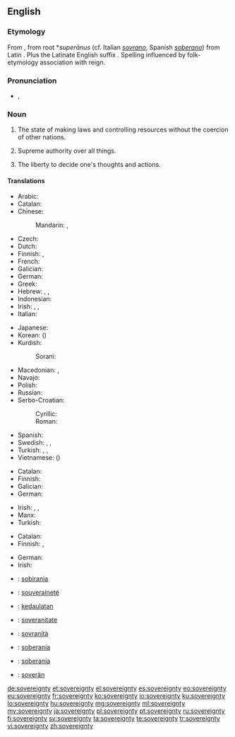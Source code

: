 ==English==
{{wikipedia|sovereignty}}

===Etymology===
From {{etyl|fro|en}} {{term|soverain|lang=la}}, from {{etyl|VL.|en}} root *''superānus'' (cf. Italian ''[[sovrano]]'', Spanish ''[[soberano]]'') from Latin {{term|super||above|lang=la}}. Plus the Latinate English suffix {{term|-ity|-ty|lang=en}}. Spelling influenced by folk-etymology association with reign.

===Pronunciation===
* {{a|UK}} {{IPA|/ˈsɒv.ɹən.ti/|/ˈsɒv.ɹɪn.ti}}, {{X-SAMPA|/"sQv.r\@n.ti/|/"sQv.rIn.ti/}}

===Noun===
{{en-noun|~|sovereignties}}

# {{context|of a nation|lang=en}} The state of making laws and controlling resources without the coercion of other nations.
# {{context|of a ruler|lang=en}} Supreme authority over all things.
# {{context|of a person|lang=en}} The liberty to decide one's thoughts and actions.

====Translations====
{{trans-top|of a nation: the state of making laws and controlling resources without the coercion of other nations.}}
* Arabic: {{t-|ar|سيادة|f|tr=siyaada|sc=Arab}}
* Catalan: {{t-|ca|sobirania|f}}
* Chinese:
*: Mandarin: {{t-|cmn|主權|sc=Hani}}, {{t-|cmn|主权|tr=zhǔquán|sc=Hani}}
* Czech: {{t-|cs|svrchovanost|f}}
* Dutch: {{t-|nl|soevereiniteit|f}}
* Finnish: {{t-|fi|suvereenisuus}}, {{t+|fi|suvereniteetti}}
* French: {{t+|fr|souveraineté|f}}
* Galician: {{t+|gl|soberanía|f}}
* German: {{t+|de|Souveränität|f}}
* Greek: {{t+|el|κυριαρχία|f|tr=kiriarhia|sc=Grek}}
* Hebrew: {{t-|he|ריבונות|tr=sovereignty}}, {{t-|he|ריבון|m|tr=sovereign}}, {{t-|he|ריבונית|f|tr=sovereign}}
* Indonesian: {{t+|id|kedaulatan}}
* Irish: {{t-|ga|ardcheannas|m}}, {{t-|ga|ceannas|m}}, {{t-|ga|flaithiúnas|m}}
* Italian: {{t-|it|sovranità|f}}
{{trans-mid}}
* Japanese: {{t+|ja|主権|tr=しゅけん, shuken|sc=Jpan}}
* Korean: {{t-|ko|주권|tr=jugwon|sc=Kore}} ({{t+|ko|主權|sc=Kore}})
* Kurdish:
*: Sorani: {{t|ku|sc=ku-Arab|فه‌رمان ڕه‌وایی}}
* Macedonian: {{t-|mk|сувереност|f|tr=suvérenost}}, {{t-|mk|суверенитет|m|tr=suverenitét}}
* Navajo: {{tø|nv|akʼídádéestʼį́į́ʼ}}
* Polish: {{t-|pl|suwerenność|f}}
* Russian: {{t+|ru|суверенитет|m|tr=suverenitét|sc=Cyrl}}
* Serbo-Croatian:
*: Cyrillic: {{t-|sh|суверенитет|m}}
*: Roman: {{t-|sh|suverenitet|m}}
* Spanish: {{t+|es|soberanía|f}}
* Swedish: {{t|sv|självständighet|c}}, {{t|sv|oavhängighet|c}}, {{t|sv|suveränitet|c}}
* Turkish: {{t+|tr|egemenlik}}, {{t+|tr|hükümranlık}}, {{t+|tr|hâkimiyet}}
* Vietnamese: {{t+|vi|chủ quyền}} ({{t-|vi|主權}})
{{trans-bottom}}

{{trans-top|of ruler or God: supreme authority over all things}}
* Catalan: {{t-|ca|sobirania|f}}
* Finnish: {{t-|fi|yksinvaltius}}
* Galician: {{t+|gl|soberanía|f}}
* German: {{t+|de|Souveränität|f}}
{{trans-mid}}
* Irish: {{t-|ga|ardcheannas|m}}, {{t-|ga|flaitheas|m}} {{qualifier|religion}}, {{t-|ga|flaithiúnas|m}} {{qualifier|politics}}
* Manx: {{t-|gv|ard-reeriaght|f}}
* Turkish: {{t-|tr|mutlak güç}}
{{trans-bottom}}

{{trans-top|of self: the liberty to decide one's thoughts and actions}}
* Catalan: {{t-|ca|sobirania|f}}
* Finnish: {{t-|fi|yksilönvapaus}}, {{t+|fi|suvereniteetti}}
{{trans-mid}}
* German: {{t+|de|Souveränität|f}}
* Irish: {{t-|ga|ceannas|m}}
{{trans-bottom}}

{{checktrans-top}}
* {{ttbc|ca}}: [[sobirania]] {{f}}
* {{ttbc|fr}}: [[souveraineté]] {{f}}
* {{ttbc|id}}: [[daulat|kedaulatan]]
* {{ttbc|ia}}: [[soveranitate]]
* {{ttbc|it}}: [[sovranità]] {{f}}
{{trans-mid}}
* {{ttbc|es}}: [[soberanía]] {{f}}
* {{ttbc|pt}}: [[soberanía]] {{f}}
* {{ttbc|vo}}: [[soverän]]
{{trans-bottom}}

[[de:sovereignty]]
[[et:sovereignty]]
[[el:sovereignty]]
[[es:sovereignty]]
[[eo:sovereignty]]
[[eu:sovereignty]]
[[fr:sovereignty]]
[[ko:sovereignty]]
[[io:sovereignty]]
[[ku:sovereignty]]
[[lo:sovereignty]]
[[hu:sovereignty]]
[[mg:sovereignty]]
[[ml:sovereignty]]
[[my:sovereignty]]
[[ja:sovereignty]]
[[pl:sovereignty]]
[[pt:sovereignty]]
[[ru:sovereignty]]
[[fi:sovereignty]]
[[sv:sovereignty]]
[[ta:sovereignty]]
[[te:sovereignty]]
[[tr:sovereignty]]
[[vi:sovereignty]]
[[zh:sovereignty]]